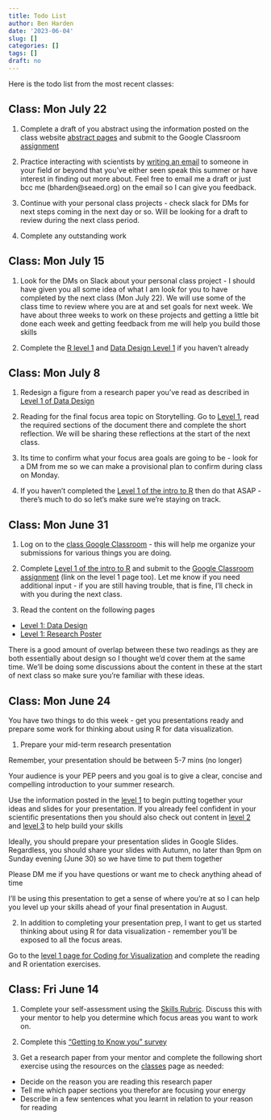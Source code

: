 ```yaml
---
title: Todo List
author: Ben Harden
date: '2023-06-04'
slug: []
categories: []
tags: []
draft: no
---
```


Here is the todo list from the most recent classes:

## Class: Mon July 22

1. Complete a draft of you abstract using the information posted on the class website [abstract pages](/classes/core-skills/abstract/level-2) and submit to the Google Classroom [assignment](https://classroom.google.com/c/NjgxMDE4NDM5Mzky/a/NjgxMjU4NDUxOTU3/details) 

1. Practice interacting with scientists by [writing an email](/classes/core-skills/you-and-the-community/level-2) to someone in your field or beyond that you've either seen speak this summer or have interest in finding out more about. Feel free to email me a draft or just bcc me (bharden@seaed.org) on the email so I can give you feedback.

1. Continue with your personal class projects - check slack for DMs for next steps coming in the next day or so. Will be looking for a draft to review during the next class period.

1. Complete any outstanding work

## Class: Mon July 15

1. Look for the DMs on Slack about your personal class project - I should have given you all some idea of what I am look for you to have completed by the next class (Mon July 22). We will use some of the class time to review where you are at and set goals for next week. We have about three weeks to work on these projects and getting a little bit done each week and getting feedback from me will help you build those skills

1. Complete the [R level 1](/classes/focus-areas/data-viz/level-1) and [Data Design Level 1](/classes/focus-areas/data-design/level-1) if you haven't already


## Class: Mon July 8

1. Redesign a figure from a research paper you've read as described in [Level 1 of Data Design](/classes/focus-areas/data-design/level-1)

1. Reading for the final focus area topic on Storytelling. Go to [Level 1](/classes/focus-areas/storytelling/level-1), read the required sections of the document there and complete the short reflection. We will be sharing these reflections at the start of the next class.

1. Its time to confirm what your focus area goals are going to be - look for a DM from me so we can make a provisional plan to confirm during class on Monday.

1. If you haven't completed the [Level 1 of the intro to R](/classes/focus-areas/data-viz/level-1) then do that ASAP - there's much to do so let's make sure we're staying on track.

## Class: Mon June 31

1. Log on to the [class Google Classroom](https://classroom.google.com/c/NjgxMDE4NDM5Mzky?cjc=k2upqgn) - this will help me organize your submissions for various things you are doing.

1. Complete [Level 1 of the intro to R](/classes/focus-areas/data-viz/level-1) and submit to the [Google Classroom assignment](https://classroom.google.com/c/NjgxMDE4NDM5Mzky?cjc=k2upqgn) (link on the level 1 page too). Let me know if you need additional input - if you are still having trouble, that is fine, I'll check in with you during the next class.

1. Read the content on the following pages

+ [Level 1: Data Design](/classes/focus-areas/data-design/level-1)
+ [Level 1: Research Poster](/classes/focus-areas/poster/level-1) 

There is a good amount of overlap between these two readings as they are both essentially about design so I thought we'd cover them at the same time. We'll be doing some discussions about the content in these at the start of next class so make sure you're familiar with these ideas. 

## Class: Mon June 24

You have two things to do this week - get you presentations ready and prepare some work for thinking about using R for data visualization.

1. Prepare your mid-term research presentation

Remember, your presentation should be between 5-7 mins (no longer)

Your audience is your PEP peers and you goal is to give a clear, concise and compelling introduction to your summer research.

Use the information posted in the [level 1](/classes/core-skills/presentation/level-1) to begin putting together your ideas and slides for your presentation. If you already feel confident in your scientific presentations then you should also check out content in [level 2](/classes/core-skills/presentation/level-2) and [level 3](/classes/core-skills/presentation/level-3) to help build your skills

Ideally, you should prepare your presentation slides in Google Slides. Regardless, you should share your slides with Autumn, no later than 9pm on Sunday evening (June 30) so we have time to put them together 

Please DM me if you have questions or want me to check anything ahead of time

I'll be using this presentation to get a sense of where you're at so I can help you level up your skills ahead of your final presentation in August.

2. In addition to completing your presentation prep, I want to get us started thinking about using R for data visualization - remember you'll be exposed to all the focus areas. 

Go to the [level 1 page for Coding for Visualization](/classes/focus-areas/data-viz/level-1) and complete the reading and R orientation exercises. 








## Class: Fri June 14

1. Complete your self-assessment using the [Skills Rubric](/docs/pep2024_rubric.pdf). Discuss this with your mentor to help you determine which focus areas you want to work on.
1. Complete this ["Getting to Know you" survey](https://docs.google.com/forms/d/e/1FAIpQLSdqKHCQmCD4S640-ayeZ0jZiGce4K_ITpHUlEygV_fz6FZ1cQ/viewform?usp=sf_link)

1. Get a research paper from your mentor and complete the following short exercise using the resources on the [classes](/classes) page as needed:

* Decide on the reason you are reading this research paper
* Tell me which paper sections you therefor are focusing your energy
* Describe in a few sentences what you learnt in relation to your reason for reading
